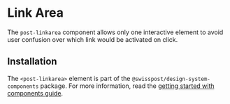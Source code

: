 
<Meta of={linkareaStories} />

# Link Area

<PackageTag meta={meta}/>

The <code>post-linkarea</code> component allows only one interactive element to avoid user confusion over which link would be activated on click.

<Canvas sourceState="shown" of={linkareaStories.Default} />
<div className="hide-col-default">
  <Controls of={linkareaStories.Default} />
</div>

## Installation

The `<post-linkarea>` element is part of the `@swisspost/design-system-components` package. For more information, read the [getting started with components guide](/?path=/docs/edfb619b-fda1-4570-bf25-20830303d483--docs).
